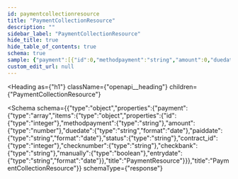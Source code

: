 ```yaml
---
id: paymentcollectionresource
title: "PaymentCollectionResource"
description: ""
sidebar_label: "PaymentCollectionResource"
hide_title: true
hide_table_of_contents: true
schema: true
sample: {"payment":[{"id":0,"methodpayment":"string","amount":0,"duedate":"2024-07-29","paiddate":"2024-07-29","status":"string","contract_id":0,"checknumber":"string","checkbank":"string","manually":true,"entrydate":"2024-07-29"}]}
custom_edit_url: null
---
```



<Heading
  as={"h1"}
  className={"openapi__heading"}
  children={"PaymentCollectionResource"}
>
</Heading>





<Schema
  schema={{"type":"object","properties":{"payment":{"type":"array","items":{"type":"object","properties":{"id":{"type":"integer"},"methodpayment":{"type":"string"},"amount":{"type":"number"},"duedate":{"type":"string","format":"date"},"paiddate":{"type":"string","format":"date"},"status":{"type":"string"},"contract_id":{"type":"integer"},"checknumber":{"type":"string"},"checkbank":{"type":"string"},"manually":{"type":"boolean"},"entrydate":{"type":"string","format":"date"}},"title":"PaymentResource"}}},"title":"PaymentCollectionResource"}}
  schemaType={"response"}
>
  
</Schema>
            